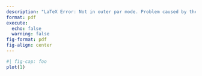 ```yaml
---
description: "LaTeX Error: Not in outer par mode. Problem caused by the combination of 'fig-align' and 'fig-cap'. Removing one or the other solves the issue."
format: pdf
execute: 
  echo: false
  warning: false
fig-format: pdf
fig-align: center
---
```


```r
#| fig-cap: foo
plot(1)
```

